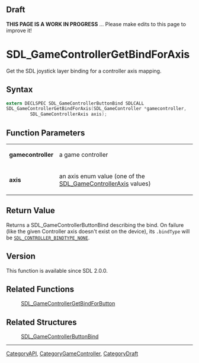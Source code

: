
== Draft ==


'''THIS PAGE IS A WORK IN PROGRESS''' ... Please make edits to this page to improve it!



<!-- #*^*^*^*^*See https://wiki.libsdl.org/SGFunctions for details on editing this page*^*^*^*^* -->


= SDL_GameControllerGetBindForAxis =

Get the SDL joystick layer binding for a controller axis mapping.

== Syntax ==

<syntaxhighlight lang='c'>
extern DECLSPEC SDL_GameControllerButtonBind SDLCALL
SDL_GameControllerGetBindForAxis(SDL_GameController *gamecontroller,
         SDL_GameControllerAxis axis);
</syntaxhighlight>

== Function Parameters ==

{|
|'''gamecontroller'''
|a game controller
|-
|'''axis'''
|an axis enum value (one of the [[SDL_GameControllerAxis]] values)
|}

== Return Value ==

Returns a SDL_GameControllerButtonBind describing the bind. On failure
(like the given Controller axis doesn't exist on the device), its
<code>.bindType</code> will be
<code>[[SDL_CONTROLLER_BINDTYPE_NONE]]</code>.



== Version ==

This function is available since SDL 2.0.0.



== Related Functions ==

:[[SDL_GameControllerGetBindForButton]]


== Related Structures ==

:[[SDL_GameControllerButtonBind]]

----
[[CategoryAPI]], [[CategoryGameController]], [[CategoryDraft]]
<!-- #See the Style Guide for instructions on editing the footer. -->


